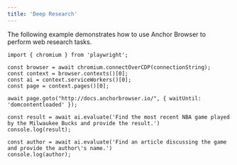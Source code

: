 ```yaml
---
title: 'Deep Research'
---
```


The following example demonstrates how to use Anchor Browser to perform web research tasks.

```tsx node.js
import { chromium } from 'playwright';

const browser = await chromium.connectOverCDP(connectionString);
const context = browser.contexts()[0];
const ai = context.serviceWorkers()[0];
const page = context.pages()[0];

await page.goto("http://docs.anchorbrowser.io/", { waitUntil: 'domcontentloaded' });

const result = await ai.evaluate('Find the most recent NBA game played by the Milwaukee Bucks and provide the result.')
console.log(result);

const author = await ai.evaluate('Find an article discussing the game and provide the author\'s name.')
console.log(author);
```